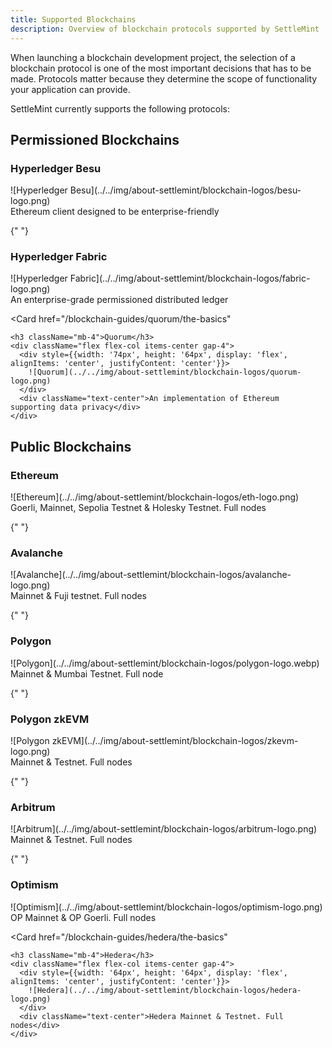 ```yaml
---
title: Supported Blockchains
description: Overview of blockchain protocols supported by SettleMint
---
```



When launching a blockchain development project, the selection of a blockchain protocol is one of the most important decisions that has to be made. Protocols matter because they determine the scope of functionality your application can provide.

SettleMint currently supports the following protocols:

## Permissioned Blockchains

<Cards>
  <Card
    href="/blockchain-guides/hyperledger-besu/the-basics"
  >
    <h3 className="mb-4">Hyperledger Besu</h3>
    <div className="flex flex-col items-center gap-4">
      <div style={{width: '64px', height: '64px', display: 'flex', alignItems: 'center', justifyContent: 'center'}}>
        ![Hyperledger Besu](../../img/about-settlemint/blockchain-logos/besu-logo.png)
      </div>
      <div className="text-center">Ethereum client designed to be enterprise-friendly</div>
    </div>
  </Card>

{" "}

<Card href="/blockchain-guides/hyperledger-fabric/the-basics">
  <h3 className="mb-4">Hyperledger Fabric</h3>
  <div className="flex flex-col items-center gap-4">
    <div
      style={{
        width: "64px",
        height: "64px",
        display: "flex",
        alignItems: "center",
        justifyContent: "center",
      }}
    >
      ![Hyperledger
      Fabric](../../img/about-settlemint/blockchain-logos/fabric-logo.png)
    </div>
    <div className="text-center">
      An enterprise-grade permissioned distributed ledger
    </div>
  </div>
</Card>

  <Card
    href="/blockchain-guides/quorum/the-basics"
  >
    <h3 className="mb-4">Quorum</h3>
    <div className="flex flex-col items-center gap-4">
      <div style={{width: '74px', height: '64px', display: 'flex', alignItems: 'center', justifyContent: 'center'}}>
        ![Quorum](../../img/about-settlemint/blockchain-logos/quorum-logo.png)
      </div>
      <div className="text-center">An implementation of Ethereum supporting data privacy</div>
    </div>
  </Card>
</Cards>

## Public Blockchains

<Cards>
  <Card
    href="/blockchain-guides/ethereum/the-basics"
  >
    <h3 className="mb-4">Ethereum</h3>
    <div className="flex flex-col items-center gap-8">
      <div style={{width: '48px', height: '48px', display: 'flex', alignItems: 'center', justifyContent: 'center'}}>
        ![Ethereum](../../img/about-settlemint/blockchain-logos/eth-logo.png)
      </div>
      <div className="text-center">Goerli, Mainnet, Sepolia Testnet & Holesky Testnet. Full nodes</div>
    </div>
  </Card>

{" "}

<Card href="/blockchain-guides/avalanche/the-basics">
  <h3 className="mb-4">Avalanche</h3>
  <div className="flex flex-col items-center gap-4">
    <div
      style={{
        width: "64px",
        height: "64px",
        display: "flex",
        alignItems: "center",
        justifyContent: "center",
      }}
    >
      ![Avalanche](../../img/about-settlemint/blockchain-logos/avalanche-logo.png)
    </div>
    <div className="text-center">Mainnet & Fuji testnet. Full nodes</div>
  </div>
</Card>

{" "}

<Card href="/blockchain-guides/polygon/the-basics">
  <h3 className="mb-4">Polygon</h3>
  <div className="flex flex-col items-center gap-4">
    <div
      style={{
        width: "64px",
        height: "64px",
        display: "flex",
        alignItems: "center",
        justifyContent: "center",
      }}
    >
      ![Polygon](../../img/about-settlemint/blockchain-logos/polygon-logo.webp)
    </div>
    <div className="text-center">Mainnet & Mumbai Testnet. Full node</div>
  </div>
</Card>

{" "}

<Card href="/blockchain-guides/polygon-zkevm/the-basics">
  <h3 className="mb-4">Polygon zkEVM</h3>
  <div className="flex flex-col items-center gap-4">
    <div
      style={{
        width: "64px",
        height: "64px",
        display: "flex",
        alignItems: "center",
        justifyContent: "center",
      }}
    >
      ![Polygon
      zkEVM](../../img/about-settlemint/blockchain-logos/zkevm-logo.png)
    </div>
    <div className="text-center">Mainnet & Testnet. Full nodes</div>
  </div>
</Card>

{" "}

<Card href="/blockchain-guides/arbitrum/the-basics">
  <h3 className="mb-4">Arbitrum</h3>
  <div className="flex flex-col items-center gap-4">
    <div
      style={{
        width: "64px",
        height: "64px",
        display: "flex",
        alignItems: "center",
        justifyContent: "center",
      }}
    >
      ![Arbitrum](../../img/about-settlemint/blockchain-logos/arbitrum-logo.png)
    </div>
    <div className="text-center">Mainnet & Testnet. Full nodes</div>
  </div>
</Card>

{" "}

<Card href="/blockchain-guides/optimism/the-basics">
  <h3 className="mb-4">Optimism</h3>
  <div className="flex flex-col items-center gap-4">
    <div
      style={{
        width: "64px",
        height: "64px",
        display: "flex",
        alignItems: "center",
        justifyContent: "center",
      }}
    >
      ![Optimism](../../img/about-settlemint/blockchain-logos/optimism-logo.png)
    </div>
    <div className="text-center">OP Mainnet & OP Goerli. Full nodes</div>
  </div>
</Card>

  <Card
    href="/blockchain-guides/hedera/the-basics"
  >
    <h3 className="mb-4">Hedera</h3>
    <div className="flex flex-col items-center gap-4">
      <div style={{width: '64px', height: '64px', display: 'flex', alignItems: 'center', justifyContent: 'center'}}>
        ![Hedera](../../img/about-settlemint/blockchain-logos/hedera-logo.png)
      </div>
      <div className="text-center">Hedera Mainnet & Testnet. Full nodes</div>
    </div>
  </Card>
</Cards>
